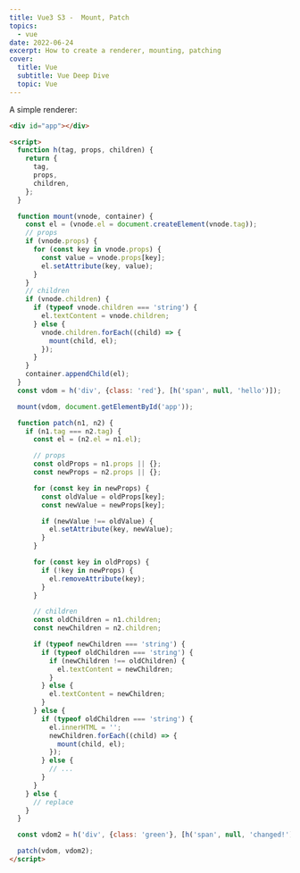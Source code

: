 ```yaml
---
title: Vue3 S3 -  Mount, Patch
topics:
  - vue
date: 2022-06-24
excerpt: How to create a renderer, mounting, patching
cover:
  title: Vue
  subtitle: Vue Deep Dive
  topic: Vue
---
```


A simple renderer:

```html
<div id="app"></div>

<script>
  function h(tag, props, children) {
    return {
      tag,
      props,
      children,
    };
  }

  function mount(vnode, container) {
    const el = (vnode.el = document.createElement(vnode.tag));
    // props
    if (vnode.props) {
      for (const key in vnode.props) {
        const value = vnode.props[key];
        el.setAttribute(key, value);
      }
    }
    // children
    if (vnode.children) {
      if (typeof vnode.children === 'string') {
        el.textContent = vnode.children;
      } else {
        vnode.children.forEach((child) => {
          mount(child, el);
        });
      }
    }
    container.appendChild(el);
  }
  const vdom = h('div', {class: 'red'}, [h('span', null, 'hello')]);

  mount(vdom, document.getElementById('app'));

  function patch(n1, n2) {
    if (n1.tag === n2.tag) {
      const el = (n2.el = n1.el);

      // props
      const oldProps = n1.props || {};
      const newProps = n2.props || {};

      for (const key in newProps) {
        const oldValue = oldProps[key];
        const newValue = newProps[key];

        if (newValue !== oldValue) {
          el.setAttribute(key, newValue);
        }
      }

      for (const key in oldProps) {
        if (!key in newProps) {
          el.removeAttribute(key);
        }
      }

      // children
      const oldChildren = n1.children;
      const newChildren = n2.children;

      if (typeof newChildren === 'string') {
        if (typeof oldChildren === 'string') {
          if (newChildren !== oldChildren) {
            el.textContent = newChildren;
          }
        } else {
          el.textContent = newChildren;
        }
      } else {
        if (typeof oldChildren === 'string') {
          el.innerHTML = '';
          newChildren.forEach((child) => {
            mount(child, el);
          });
        } else {
          // ...
        }
      }
    } else {
      // replace
    }
  }

  const vdom2 = h('div', {class: 'green'}, [h('span', null, 'changed!')]);

  patch(vdom, vdom2);
</script>
```

